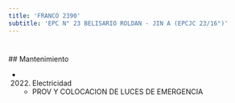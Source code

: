 ```yaml
---
title: 'FRANCO 2390'
subtitle: 'EPC N° 23 BELISARIO ROLDAN - JIN A (EPCJC 23/16°)'
---
```


#


 ## Mantenimiento

*  (2022) Electricidad 
    + PROV Y COLOCACION DE LUCES DE EMERGENCIA



